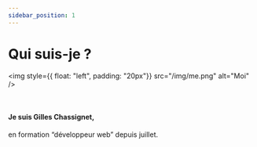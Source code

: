 ```yaml
---
sidebar_position: 1
---
```


# Qui suis-je ?

<img style={{ float: "left", padding: "20px"}} src="/img/me.png" alt="Moi" />

<br />

#### Je suis Gilles Chassignet,

en formation “développeur web” depuis juillet.

